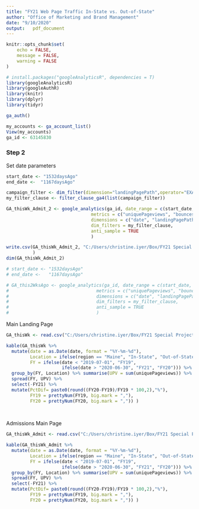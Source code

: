 ```yaml
---
title: "FY21 Web Page Traffic In-State vs. Out-of-State"
author: "Office of Marketing and Brand Management"
date: "9/10/2020"
output:   pdf_document
---
```


```r
knitr::opts_chunk$set(
	echo = FALSE,
	message = FALSE,
	warning = FALSE
)
```


```r
# install.packages("googleAnalyticsR", dependencies = T)
library(googleAnalyticsR)
library(googleAuthR)
library(knitr)
library(dplyr)
library(tidyr)
```

```r
ga_auth()

my_accounts <- ga_account_list()
View(my_accounts)
ga_id <- 63145830
```


### Step 2
Set date parameters

```r
start_date <- "1532daysAgo"
end_date <-  "1167daysAgo"

campaign_filter <- dim_filter(dimension="landingPagePath",operator="EXACT",expressions="/office-of-admissions")
my_filter_clause <- filter_clause_ga4(list(campaign_filter))

GA_thisWk_Admit_2 <- google_analytics(ga_id, date_range = c(start_date, end_date),
                                metrics = c("uniquePageviews", "bounces", "timeOnPage", "sessions", "newUsers", "pageviews", "exits", "sessionDuration"),
                                dimensions = c("date", "landingPagePath","source", "medium", "region"),
                                dim_filters = my_filter_clause,
                                anti_sample = TRUE
                                )

write.csv(GA_thisWk_Admit_2, "C:/Users/christine.iyer/Box/FY21 Special Projects/FY21 In-StatevsOut-State-Web-Main/admit-page-2.csv", row.names = F
          )
dim(GA_thisWk_Admit_2)

```



```r
# start_date <- "1532daysAgo"
# end_date <-   "1167daysAgo"
```



```r
# GA_this2WksAgo <- google_analytics(ga_id, date_range = c(start_date, end_date), 
#                                 metrics = c("uniquePageviews", "bounces", "timeOnPage", "sessions", "newUsers", "pageviews", "exits", "sessionDuration"), 
#                                 dimensions = c("date", "landingPagePath","source", "medium", "region"), 
#                                 dim_filters = my_filter_clause,
#                                 anti_sample = TRUE
#                                 )
```

Main Landing Page


```r
GA_thisWk <- read.csv("C:/Users/christine.iyer/Box/FY21 Special Projects/FY21 In-StatevsOut-State-Web-Main/main-page.csv", header = T, stringsAsFactors = F)

kable(GA_thisWk %>% 
  mutate(date = as.Date(date, format = "%Y-%m-%d"),
         Location = ifelse(region == "Maine", "In-State", "Out-of-State"), 
         FY = ifelse(date < "2019-07-01", "FY19", 
                     ifelse(date > "2020-06-30", "FY21", "FY20"))) %>% 
  group_by(FY, Location) %>% summarise(UPV = sum(uniquePageviews)) %>% 
  spread(FY, UPV) %>% 
  select(-FY21) %>% 
  mutate(PctDif= paste0(round((FY20-FY19)/FY19 * 100,2),"%"),
         FY19 = prettyNum(FY19, big.mark = ","), 
         FY20 = prettyNum(FY20, big.mark = ",")) )
         
         


```

Admissions Main Page


```r
GA_thisWk_Admit <- read.csv("C:/Users/christine.iyer/Box/FY21 Special Projects/FY21 In-StatevsOut-State-Web-Main/admit-page.csv", header = T, stringsAsFactors = F)

kable(GA_thisWk_Admit %>% 
  mutate(date = as.Date(date, format = "%Y-%m-%d"),
         Location = ifelse(region == "Maine", "In-State", "Out-of-State"), 
         FY = ifelse(date < "2019-07-01", "FY19", 
                     ifelse(date > "2020-06-30", "FY21", "FY20"))) %>% 
  group_by(FY, Location) %>% summarise(UPV = sum(uniquePageviews)) %>% 
  spread(FY, UPV) %>% 
  select(-FY21) %>% 
  mutate(PctDif= paste0(round((FY20-FY19)/FY19 * 100,2),"%"),
         FY19 = prettyNum(FY19, big.mark = ","), 
         FY20 = prettyNum(FY20, big.mark = ",")) )
         
         


```

\href{https://www.wrike.com/open.htm?id=562722425}{{\color{blue}{\underline{Wrike Project Details}}}}



\href{https://github.com/edithbird/FY21-web-traffic-main-admissions-comparison-by-region}{{\color{blue}{\underline{Github Repository}}}}
